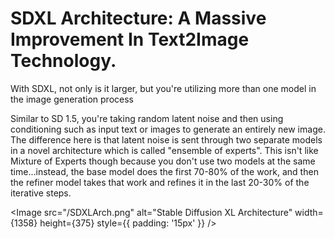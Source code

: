 
# SDXL Architecture: A Massive Improvement In Text2Image Technology.

With SDXL, not only is it larger, but you're utilizing more than one model in the image generation process

Similar to SD 1.5, you're taking random latent noise and then using conditioning such as input text or images to generate an entirely new image. The difference here is that latent noise is sent through two separate models in a novel architecture which is called "ensemble of experts". This isn't like Mixture of Experts though because you don't use two models at the same time...instead, the base model does the first 70-80% of the work, and then the refiner model takes that work and refines it in the last 20-30% of the iterative steps.

<Image src="/SDXLArch.png" alt="Stable Diffusion XL Architecture" width={1358} height={375} style={{ padding: '15px' }} />
